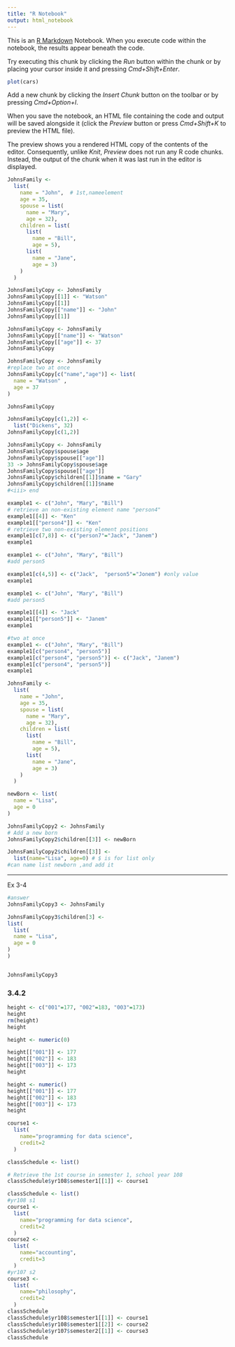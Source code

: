 ```yaml
---
title: "R Notebook"
output: html_notebook
---
```


This is an [R Markdown](http://rmarkdown.rstudio.com) Notebook. When you execute code within the notebook, the results appear beneath the code. 

Try executing this chunk by clicking the *Run* button within the chunk or by placing your cursor inside it and pressing *Cmd+Shift+Enter*. 

```r
plot(cars)
```

Add a new chunk by clicking the *Insert Chunk* button on the toolbar or by pressing *Cmd+Option+I*.

When you save the notebook, an HTML file containing the code and output will be saved alongside it (click the *Preview* button or press *Cmd+Shift+K* to preview the HTML file). 

The preview shows you a rendered HTML copy of the contents of the editor. Consequently, unlike *Knit*, *Preview* does not run any R code chunks. Instead, the output of the chunk when it was last run in the editor is displayed.


```r
JohnsFamily <-
  list(
    name = "John",  # 1st,nameelement
    age = 35,
    spouse = list(
      name = "Mary", 
      age = 32),
    children = list(
      list(
        name = "Bill", 
        age = 5),
      list(
        name = "Jane", 
        age = 3)
    )
  )

```


```r
JohnsFamilyCopy <- JohnsFamily
JohnsFamilyCopy[[1]] <- "Watson" 
JohnsFamilyCopy[[1]]
JohnsFamilyCopy[["name"]] <- "John" 
JohnsFamilyCopy[[1]] 
```
```r
JohnsFamilyCopy <- JohnsFamily
JohnsFamilyCopy[["name"]] <- "Watson" 
JohnsFamilyCopy[["age"]] <- 37
JohnsFamilyCopy
```




```r
JohnsFamilyCopy <- JohnsFamily
#replace two at once
JohnsFamilyCopy[c("name","age")] <- list(
  name = "Watson" ,
  age = 37
)

JohnsFamilyCopy
```


```r
JohnsFamilyCopy[c(1,2)] <- 
  list("Dickens", 32) 
JohnsFamilyCopy[c(1,2)]
```

```r
JohnsFamilyCopy <- JohnsFamily
JohnsFamilyCopy$spouse$age 
JohnsFamilyCopy$spouse[["age"]] 
33 -> JohnsFamilyCopy$spouse$age 
JohnsFamilyCopy$spouse[["age"]] 
JohnsFamilyCopy$children[[1]]$name = "Gary"
JohnsFamilyCopy$children[[1]]$name
#<iii> end
```

```r
example1 <- c("John", "Mary", "Bill")
# retrieve an non-existing element name "person4"
example1[[4]] <- "Ken"
example1[["person4"]] <- "Ken"
# retrieve two non-existing element positions
example1[c(7,8)] <- c("person7"="Jack", "Janem")
example1
```

```r
example1 <- c("John", "Mary", "Bill")
#add person5

example1[c(4,5)] <- c("Jack",  "person5"="Jonem") #only value
example1
```

```r
example1 <- c("John", "Mary", "Bill")
#add person5

example1[[4]] <- "Jack"
example1[["person5"]] <- "Janem"
example1
```

```r
#two at once
example1 <- c("John", "Mary", "Bill")
example1[c("person4", "person5")]
example1[c("person4", "person5")] <- c("Jack", "Janem")
example1[c("person4", "person5")]
example1
```

```r
JohnsFamily <-
  list(
    name = "John", 
    age = 35,
    spouse = list(
      name = "Mary", 
      age = 32),
    children = list(
      list(
        name = "Bill", 
        age = 5),
      list(
        name = "Jane", 
        age = 3)
    )
  )
```

```r
newBorn <- list(
  name = "Lisa",
  age = 0
)
```


```r
JohnsFamilyCopy2 <- JohnsFamily
# Add a new born 
JohnsFamilyCopy2$children[[3]] <- newBorn

JohnsFamilyCopy2$children[[3]] <- 
  list(name="Lisa", age=0) # $ is for list only 
#can name list newborn ,and add it
```

***
Ex 3-4
```r
#answer
JohnsFamilyCopy3 <- JohnsFamily

JohnsFamilyCopy3$children[3] <- 
list(
  list(
  name = "Lisa",
  age = 0
)
)


JohnsFamilyCopy3
```
### 3.4.2

```r
height <- c("001"=177, "002"=183, "003"=173)
height 
rm(height)
height
```

```r
height <- numeric(0)
```

```r
height[["001"]] <- 177
height[["002"]] <- 183
height[["003"]] <- 173
height
```

```r
height <- numeric()
height[["001"]] <- 177
height[["002"]] <- 183
height[["003"]] <- 173
height
```

```r
course1 <- 
  list(
    name="programming for data science",
    credit=2
  )
```

```r
classSchedule <- list()
```

```r
# Retrieve the 1st course in semester 1, school year 108
classSchedule$yr108$semester1[[1]] <- course1
```

```r
classSchedule <- list()
#yr108 s1
course1 <- 
  list(
    name="programming for data science",
    credit=2
  )
course2 <- 
  list(
    name="accounting",
    credit=3
  )
#yr107 s2
course3 <- 
  list(
    name="philosophy",
    credit=2
  )
classSchedule
classSchedule$yr108$semester1[[1]] <- course1
classSchedule$yr108$semester1[[2]] <- course2
classSchedule$yr107$semester2[[1]] <- course3
classSchedule
```





















































